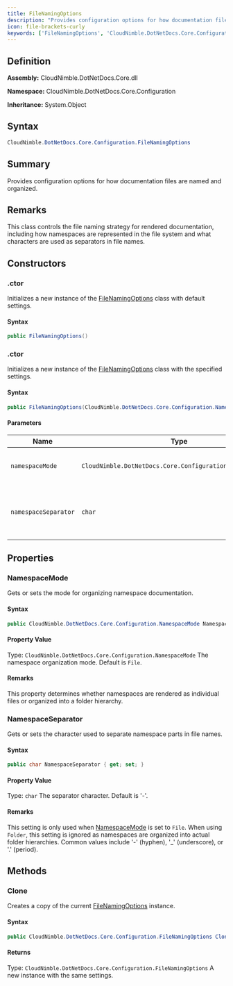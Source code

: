 ```yaml
---
title: FileNamingOptions
description: "Provides configuration options for how documentation files are named and organized."
icon: file-brackets-curly
keywords: ['FileNamingOptions', 'CloudNimble.DotNetDocs.Core.Configuration.FileNamingOptions', 'CloudNimble.DotNetDocs.Core.Configuration', 'class', 'System.Object']
---
```


## Definition

**Assembly:** CloudNimble.DotNetDocs.Core.dll

**Namespace:** CloudNimble.DotNetDocs.Core.Configuration

**Inheritance:** System.Object

## Syntax

```csharp
CloudNimble.DotNetDocs.Core.Configuration.FileNamingOptions
```

## Summary

Provides configuration options for how documentation files are named and organized.

## Remarks

This class controls the file naming strategy for rendered documentation, including
            how namespaces are represented in the file system and what characters are used
            as separators in file names.

## Constructors

### .ctor

Initializes a new instance of the [FileNamingOptions](../FileNamingOptions.md) class with default settings.

#### Syntax

```csharp
public FileNamingOptions()
```

### .ctor

Initializes a new instance of the [FileNamingOptions](../FileNamingOptions.md) class with the specified settings.

#### Syntax

```csharp
public FileNamingOptions(CloudNimble.DotNetDocs.Core.Configuration.NamespaceMode namespaceMode, char namespaceSeparator = '-')
```

#### Parameters

| Name | Type | Description |
|------|------|-------------|
| `namespaceMode` | `CloudNimble.DotNetDocs.Core.Configuration.NamespaceMode` | The namespace organization mode. |
| `namespaceSeparator` | `char` | The character to use as a namespace separator in file names. |

## Properties

### NamespaceMode

Gets or sets the mode for organizing namespace documentation.

#### Syntax

```csharp
public CloudNimble.DotNetDocs.Core.Configuration.NamespaceMode NamespaceMode { get; set; }
```

#### Property Value

Type: `CloudNimble.DotNetDocs.Core.Configuration.NamespaceMode`
The namespace organization mode. Default is `File`.

#### Remarks

This property determines whether namespaces are rendered as individual files
            or organized into a folder hierarchy.

### NamespaceSeparator

Gets or sets the character used to separate namespace parts in file names.

#### Syntax

```csharp
public char NamespaceSeparator { get; set; }
```

#### Property Value

Type: `char`
The separator character. Default is '-'.

#### Remarks

This setting is only used when [NamespaceMode](../NamespaceMode.md) is set to `File`.
            When using `Folder`, this setting is ignored as namespaces
            are organized into actual folder hierarchies.
            Common values include '-' (hyphen), '_' (underscore), or '.' (period).

## Methods

### Clone

Creates a copy of the current [FileNamingOptions](../FileNamingOptions.md) instance.

#### Syntax

```csharp
public CloudNimble.DotNetDocs.Core.Configuration.FileNamingOptions Clone()
```

#### Returns

Type: `CloudNimble.DotNetDocs.Core.Configuration.FileNamingOptions`
A new instance with the same settings.

